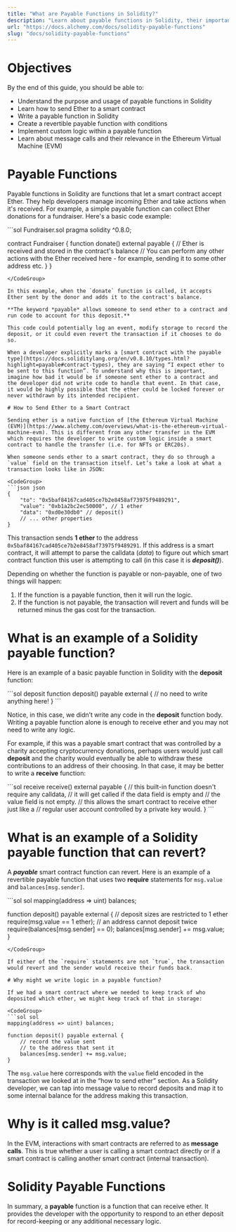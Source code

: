 ```yaml
---
title: "What are Payable Functions in Solidity?"
description: "Learn about payable functions in Solidity, their importance in handling Ether deposits, and how to create and use them in smart contracts."
url: "https://docs.alchemy.com/docs/solidity-payable-functions"
slug: "docs/solidity-payable-functions"
---
```



# Objectives

By the end of this guide, you should be able to:

* Understand the purpose and usage of payable functions in Solidity
* Learn how to send Ether to a smart contract
* Write a payable function in Solidity
* Create a revertible payable function with conditions
* Implement custom logic within a payable function
* Learn about message calls and their relevance in the Ethereum Virtual Machine (EVM)

# Payable Functions

Payable functions in Solidity are functions that let a smart contract accept Ether. They help developers manage incoming Ether and take actions when it's received. For example, a simple payable function can collect Ether donations for a fundraiser. Here's a basic code example:

<CodeGroup>
  ```sol Fundraiser.sol
  pragma solidity ^0.8.0;

  contract Fundraiser {
      function donate() external payable {
          // Ether is received and stored in the contract's balance
          // You can perform any other actions with the Ether received here - for example, sending it to some other address etc.
      }
  }
  ```
</CodeGroup>

In this example, when the `donate` function is called, it accepts Ether sent by the donor and adds it to the contract's balance.

**The keyword *payable* allows someone to send ether to a contract and run code to account for this deposit.**

This code could potentially log an event, modify storage to record the deposit, or it could even revert the transaction if it chooses to do so.

When a developer explicitly marks a [smart contract with the payable type](https://docs.soliditylang.org/en/v0.8.10/types.html?highlight=payable#contract-types), they are saying “I expect ether to be sent to this function”. To understand why this is important, imagine how bad it would be if someone sent ether to a contract and the developer did not write code to handle that event. In that case, it would be highly possible that the ether could be locked forever or never withdrawn by its intended recipient.

# How to Send Ether to a Smart Contract

Sending ether is a native function of [the Ethereum Virtual Machine (EVM)](https://www.alchemy.com/overviews/what-is-the-ethereum-virtual-machine-evm). This is different from any other transfer in the EVM which requires the developer to write custom logic inside a smart contract to handle the transfer (i.e. for NFTs or ERC20s).

When someone sends ether to a smart contract, they do so through a `value` field on the transaction itself. Let’s take a look at what a transaction looks like in JSON:

<CodeGroup>
  ```json json
  {
      "to": "0x5baf84167cad405ce7b2e8458af73975f9489291",
      "value": "0xb1a2bc2ec50000", // 1 ether 
      "data": "0xd0e30db0" // deposit() 
      // ... other properties
  }
  ```
</CodeGroup>

This transaction sends **1 ether** to the address `0x5baf84167cad405ce7b2e8458af73975f9489291`. If this address is a smart contract, it will attempt to parse the calldata (*data*) to figure out which smart contract function this user is attempting to call (in this case it is ***deposit()***).

Depending on whether the function is payable or non-payable, one of two things will happen:

1. If the function is a payable function, then it will run the logic.
2. If the function is not payable, the transaction will revert and funds will be returned minus the gas cost for the transaction.

# What is an example of a Solidity payable function?

Here is an example of a basic payable function in Solidity with the **deposit** function:

<CodeGroup>
  ```sol deposit
  function deposit() payable external {
      // no need to write anything here!
  }
  ```
</CodeGroup>

Notice, in this case, we didn’t write any code in the **deposit** function body. Writing a payable function alone is enough to receive ether and you may not need to write any logic.

For example, if this was a payable smart contract that was controlled by a charity accepting cryptocurrency donations, perhaps users would just call **deposit** and the charity would eventually be able to withdraw these contributions to an address of their choosing. In that case, it may be better to write a **receive** function:

<CodeGroup>
  ```sol receive
  receive() external payable {
      // this built-in function doesn't require any calldata,
      // it will get called if the data field is empty and 
      // the value field is not empty.
      // this allows the smart contract to receive ether just like a 
      // regular user account controlled by a private key would.
  }
  ```
</CodeGroup>

# What is an example of a Solidity payable function that can revert?

A ***payable*** smart contract function can revert. Here is an example of a revertible payable function that uses two **require** statements for `msg.value` and `balances[msg.sender]`.

<CodeGroup>
  ```sol sol
  mapping(address => uint) balances;

  function deposit() payable external {
      // deposit sizes are restricted to 1 ether
      require(msg.value == 1 ether);
      // an address cannot deposit twice
      require(balances[msg.sender] == 0);
      balances[msg.sender] += msg.value;
  }
  ```
</CodeGroup>

If either of the `require` statements are not `true`, the transaction would revert and the sender would receive their funds back.

# Why might we write logic in a payable function?

If we had a smart contract where we needed to keep track of who deposited which ether, we might keep track of that in storage:

<CodeGroup>
  ```sol sol
  mapping(address => uint) balances;

  function deposit() payable external {
      // record the value sent 
      // to the address that sent it
      balances[msg.sender] += msg.value;
  }
  ```
</CodeGroup>

The `msg.value` here corresponds with the `value` field encoded in the transaction we looked at in the “how to send ether” section. As a Solidity developer, we can tap into message value to record deposits and map it to some internal balance for the address making this transaction.

# Why is it called msg.value?

In the EVM, interactions with smart contracts are referred to as **message calls**. This is true whether a user is calling a smart contract directly or if a smart contract is calling another smart contract (internal transaction).

# Solidity Payable Functions

In summary, a **payable** function is a function that can receive ether. It provides the developer with the opportunity to respond to an ether deposit for record-keeping or any additional necessary logic.
